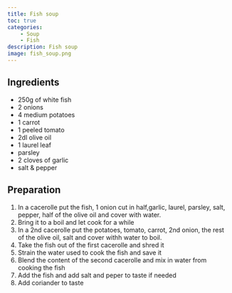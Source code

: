 ```yaml
---
title: Fish soup
toc: true
categories: 
    - Soup
    - Fish
description: Fish soup
image: fish_soup.png
---
```

## Ingredients

- 250g of white fish
- 2 onions
- 4 medium potatoes
- 1 carrot
- 1 peeled tomato
- 2dl olive oil
- 1 laurel leaf
- parsley
- 2 cloves of garlic
- salt & pepper

## Preparation

1. In a cacerolle put the fish, 1 onion cut in half,garlic, laurel, parsley, salt, pepper, half of the olive oil and cover with water.
2. Bring it to a boil and let cook for a  while
3. In a 2nd cacerolle put the potatoes, tomato, carrot, 2nd onion, the rest of the olive oil, salt and cover withh water to boil.
4. Take the fish out of the first cacerolle and shred it
5. Strain the water used to cook the fish and save it
6. Blend the content of the second cacerolle and mix in water from cooking the fish
7. Add the fish and add salt and peper to taste if needed
8. Add coriander to taste